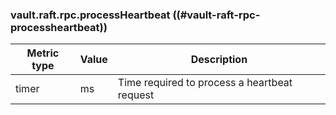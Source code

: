### vault.raft.rpc.processHeartbeat ((#vault-raft-rpc-processheartbeat))

Metric type | Value | Description
----------- | ----- | -----------
timer       | ms    | Time required to process a heartbeat request